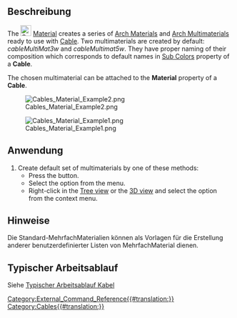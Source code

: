 <languages/>

{{Docnav
|[[Cables_CableLightPoint/de|Lichtauslass]]
|[[Cables_SupportPoint/de|BefestigungsPunkt]]
|[[Cables_Workbench/de|Cables]]
|IconL=Cables_CableLightPoint.svg
|IconR=Cables_SupportPoint.svg
|IconC=Cables_workbench_icon.svg
}}

{{GuiCommand/de
|Name=Cables Material
|Name/de=Cables Material
|MenuLocation=Cables → Kabelmaterial erstellen
|Workbenches=[[Cables_Workbench/de|Externer Arbeitsbereich Cables]]
|Shortcut=
|Version=1.0
|SeeAlso=[[Cables_Cable/de|Cables Leitung]], [[Cables_CableBox/de|Cables Installationsdose]]
}}

<span id="Description"></span>
==Beschreibung==

<div lang="en" dir="ltr" class="mw-content-ltr">
The [[Image:Cables_Material.svg|24px]] [[Cables_Material|Material]] creates a series of [[Arch_SetMaterial|Arch Materials]] and [[Arch_MultiMaterial|Arch Multimaterials]] ready to use with [[Cables_Cable|Cable]]. Two multimaterials are created by default: ''cableMultiMat3w'' and ''cableMultimat5w''. They have proper naming of their composition which corresponds to default names in [[Cables_Cable#Properties|Sub Colors]] property of a '''Cable'''.
</div>

<div lang="en" dir="ltr" class="mw-content-ltr">
The chosen multimaterial can be attached to the '''Material''' property of a '''Cable'''.
</div>

[[Image:Cables_Material_Example2.png]]

[[Image:Cables_Material_Example1.png]]
<div lang="en" dir="ltr" class="mw-content-ltr">
{{Caption|Example of the default multimaterials:<br/>There are J, L1, N, PE, CU names visible}}
</div>

<span id="Usage"></span>
==Anwendung==

<div lang="en" dir="ltr" class="mw-content-ltr">
# Create default set of multimaterials by one of these methods:
#* Press the {{Button|[[Image:Cables_Material.svg|16px]] [[Cables_Material|Cable Materials]]}} button.
#* Select the {{MenuCommand|Cables → [[Image:Cables_Material.svg|16px]] Cable Materials}} option from the menu.
#* Right-click in the [[Tree_view|Tree view]] or the [[3D_view|3D view]] and select the {{MenuCommand|Cables → [[Image:Cables_Material.svg|16px]] Cable Materials}} option from the context menu.
</div>

<span id="Notes"></span>
==Hinweise==

Die Standard-MehrfachMaterialien können als Vorlagen für die Erstellung anderer benutzerdefinierter Listen von MehrfachMaterial dienen.

<span id="Typical_workflow"></span>
==Typischer Arbeitsablauf==

Siehe [[Cables_Cable/de#Typical workflow|Typischer Arbeitsablauf Kabel]]


{{Docnav
|[[Cables_CableLightPoint/de|Lichtauslass]]
|[[Cables_SupportPoint/de|BefestigungsPunkt]]
|[[Cables_Workbench/de|Arbeitsbereich Cables]]
|IconL=Cables_CableLightPoint.svg
|IconR=Cables_SupportPoint.svg
|IconC=Cables_workbench_icon.svg
}}

[[Category:External_Command_Reference{{#translation:}}]]
[[Category:Cables{{#translation:}}]]
